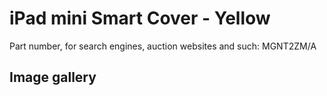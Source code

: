 # iPad mini Smart Cover - Yellow

Part number, for search engines, auction websites and such: MGNT2ZM/A

## Image gallery

<div style={{ width: "768px" }}>
  <GalleryComponent
    images={[
      {
        original: "/everysource/MGNT2",
        thumbnail: "/everypreview/MGNT2",
      },
      {
        original: "/everysource/MGNT2_AV1_GOLD",
        thumbnail: "/everypreview/MGNT2_AV1_GOLD",
      },
      {
        original: "/everysource/MGNT2_AV1_SILVER",
        thumbnail: "/everypreview/MGNT2_AV1_SILVER",
      },
      {
        original: "/everysource/MGNT2_AV1_SPACE_GRAY",
        thumbnail: "/everypreview/MGNT2_AV1_SPACE_GRAY",
      },
      {
        original: "/everysource/MGNT2_AV2",
        thumbnail: "/everypreview/MGNT2_AV2",
      },
      {
        original: "/everysource/MGNT2_AV3",
        thumbnail: "/everypreview/MGNT2_AV3",
      },
      {
        original: "/everysource/MGNT2_AV4",
        thumbnail: "/everypreview/MGNT2_AV4",
      },
      {
        original: "/everysource/MGNT2_AV5",
        thumbnail: "/everypreview/MGNT2_AV5",
      }
    ]}
  />
</div>